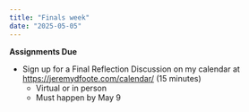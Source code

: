 ```yaml
---
title: "Finals week"
date: "2025-05-05"
---
```


**Assignments Due**

* Sign up for a Final Reflection Discussion on my calendar at [https://jeremydfoote.com/calendar/](https://jeremydfoote.com/calendar/) (15 minutes)
  * Virtual or in person
  * Must happen by May 9